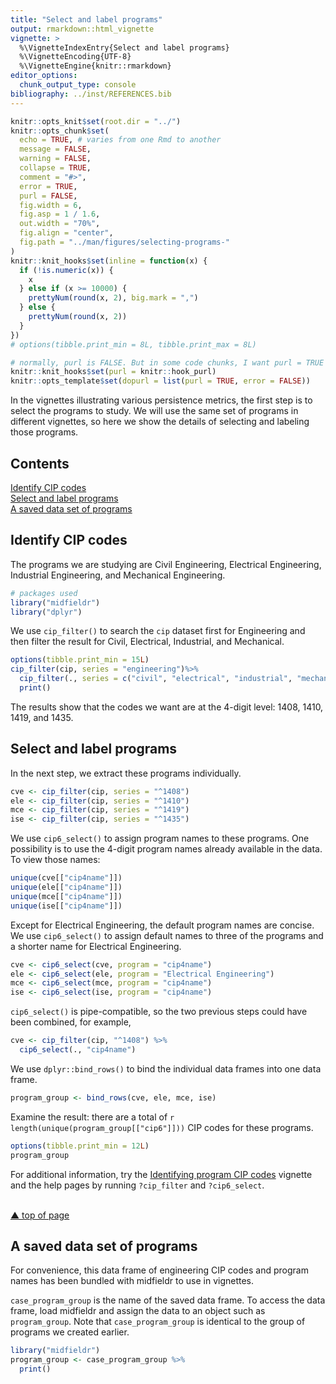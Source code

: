 ```yaml
---
title: "Select and label programs"
output: rmarkdown::html_vignette
vignette: >
  %\VignetteIndexEntry{Select and label programs}
  %\VignetteEncoding{UTF-8}
  %\VignetteEngine{knitr::rmarkdown}
editor_options: 
  chunk_output_type: console
bibliography: ../inst/REFERENCES.bib
---
```


```r
knitr::opts_knit$set(root.dir = "../")
knitr::opts_chunk$set(
  echo = TRUE, # varies from one Rmd to another
  message = FALSE,
  warning = FALSE,
  collapse = TRUE,
  comment = "#>",
  error = TRUE,
  purl = FALSE,
  fig.width = 6,
  fig.asp = 1 / 1.6,
  out.width = "70%",
  fig.align = "center",
  fig.path = "../man/figures/selecting-programs-"
)
knitr::knit_hooks$set(inline = function(x) {
  if (!is.numeric(x)) {
    x
  } else if (x >= 10000) {
    prettyNum(round(x, 2), big.mark = ",")
  } else {
    prettyNum(round(x, 2))
  }
})
# options(tibble.print_min = 8L, tibble.print_max = 8L)

# normally, purl is FALSE. But in some code chunks, I want purl = TRUE so that the code in the vignette is executed to pass R CMD check. These next few lines set that up. In the code chunk header, add opts.label = 'dopurl'
knitr::knit_hooks$set(purl = knitr::hook_purl)
knitr::opts_template$set(dopurl = list(purl = TRUE, error = FALSE))
```

In the vignettes illustrating various persistence metrics, the first step is to select the programs to study. We will use the same set of programs in different vignettes, so here we show the details of selecting and labeling those programs.  




## Contents 

[Identify CIP codes]    
[Select and label programs]    
[A saved data set of programs]    






## Identify CIP codes 

The programs we are studying are Civil Engineering, Electrical Engineering, Industrial Engineering, and Mechanical Engineering. 

```r
# packages used
library("midfieldr")
library("dplyr")
```

We use `cip_filter()` to search the `cip` dataset first for Engineering and then filter the result for Civil, Electrical, Industrial, and Mechanical. 
 
```r
options(tibble.print_min = 15L)
cip_filter(cip, series = "engineering")%>%
  cip_filter(., series = c("civil", "electrical", "industrial", "mechanical")) %>%
  print()
```

The results show that the codes we want are at the 4-digit level:  1408, 1410, 1419, and 1435.  









## Select and label programs

In the next step, we extract these programs individually. 

```r
cve <- cip_filter(cip, series = "^1408")
ele <- cip_filter(cip, series = "^1410")
mce <- cip_filter(cip, series = "^1419")
ise <- cip_filter(cip, series = "^1435")
```

We use `cip6_select()` to assign program names to these programs. One possibility is to use the 4-digit program names already available in the data. To view those names:    

```r
unique(cve[["cip4name"]])
unique(ele[["cip4name"]])
unique(mce[["cip4name"]])
unique(ise[["cip4name"]])
```

Except for Electrical Engineering, the default program names are concise. We use `cip6_select()` to assign default names to three of the programs and a shorter name for Electrical Engineering. 

```r
cve <- cip6_select(cve, program = "cip4name")
ele <- cip6_select(ele, program = "Electrical Engineering")
mce <- cip6_select(mce, program = "cip4name")
ise <- cip6_select(ise, program = "cip4name")
```

`cip6_select()` is pipe-compatible, so the two previous steps could have been combined, for example,  

```r
cve <- cip_filter(cip, "^1408") %>%
  cip6_select(., "cip4name")
```

We use `dplyr::bind_rows()` to bind the individual data frames into one data frame. 

```r
program_group <- bind_rows(cve, ele, mce, ise)
```

Examine the result: there are a total of `r length(unique(program_group[["cip6"]]))` CIP codes for these programs. 

```r
options(tibble.print_min = 12L)
program_group
```

For additional information, try the [Identifying program CIP codes](cip_filter.html) vignette and the help pages by running `?cip_filter` and `?cip6_select`. 




<br>
<a href="#top">&#9650; top of page</a> 




## A saved data set of programs

For convenience, this data frame of engineering CIP codes and program names has been bundled with midfieldr to use in vignettes. 

`case_program_group` is the name of the saved data frame. To access the data frame, load midfieldr and assign the data to an object such as `program_group`. Note that `case_program_group` is identical to the group of programs we created earlier. 

```r
library("midfieldr")
program_group <- case_program_group %>%
  print()
```
